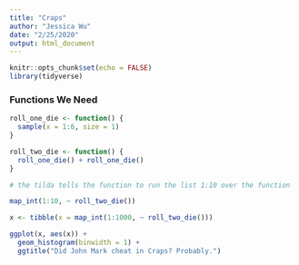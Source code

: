 ```yaml
---
title: "Craps"
author: "Jessica Wu"
date: "2/25/2020"
output: html_document
---
```


```r
knitr::opts_chunk$set(echo = FALSE)
library(tidyverse)
```

### Functions We Need

```r
roll_one_die <- function() {
  sample(x = 1:6, size = 1)
}

roll_two_die <- function() {
  roll_one_die() + roll_one_die()
}

# the tilda tells the function to run the list 1:10 over the function

map_int(1:10, ~ roll_two_die())
```

```r

x <- tibble(x = map_int(1:1000, ~ roll_two_die()))

ggplot(x, aes(x)) + 
  geom_histogram(binwidth = 1) +
  ggtitle("Did John Mark cheat in Craps? Probably.")

```